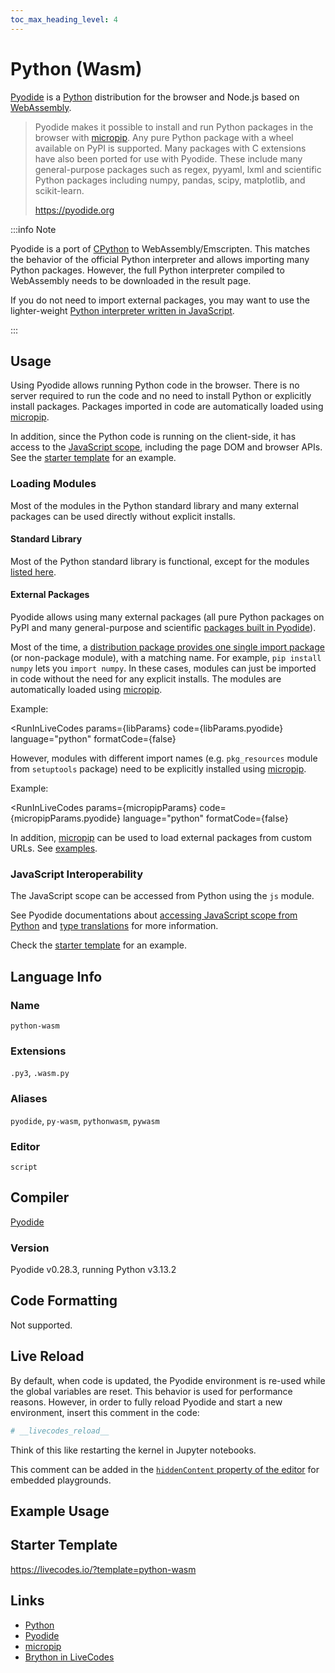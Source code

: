```yaml
---
toc_max_heading_level: 4
---
```


# Python (Wasm)


[Pyodide](https://pyodide.org) is a [Python](https://www.python.org/) distribution for the browser and Node.js based on [WebAssembly](https://webassembly.org/).

> Pyodide makes it possible to install and run Python packages in the browser with [micropip](https://micropip.pyodide.org). Any pure Python package with a wheel available on PyPI is supported. Many packages with C extensions have also been ported for use with Pyodide. These include many general-purpose packages such as regex, pyyaml, lxml and scientific Python packages including numpy, pandas, scipy, matplotlib, and scikit-learn.
>
> https://pyodide.org

:::info Note

Pyodide is a port of [CPython](https://github.com/python/cpython) to WebAssembly/Emscripten. This matches the behavior of the official Python interpreter and allows importing many Python packages. However, the full Python interpreter compiled to WebAssembly needs to be downloaded in the result page.

If you do not need to import external packages, you may want to use the lighter-weight [Python interpreter written in JavaScript](./python.mdx).

:::

## Usage

Using Pyodide allows running Python code in the browser. There is no server required to run the code and no need to install Python or explicitly install packages. Packages imported in code are automatically loaded using [micropip](https://micropip.pyodide.org).

In addition, since the Python code is running on the client-side, it has access to the [JavaScript scope](#javascript-interoperability), including the page DOM and browser APIs. See the [starter template](#starter-template) for an example.

### Loading Modules

Most of the modules in the Python standard library and many external packages can be used directly without explicit installs.

#### Standard Library

Most of the Python standard library is functional, except for the modules [listed here](https://pyodide.org/en/stable/usage/wasm-constraints.html).

#### External Packages

Pyodide allows using many external packages (all pure Python packages on PyPI and many general-purpose and scientific [packages built in Pyodide](https://pyodide.org/en/stable/usage/packages-in-pyodide.html)).

Most of the time, a [distribution package provides one single import package](https://packaging.python.org/en/latest/discussions/distribution-package-vs-import-package/) (or non-package module), with a matching name. For example, `pip install numpy` lets you `import numpy`. In these cases, modules can just be imported in code without the need for any explicit installs. The modules are automatically loaded using [micropip](https://micropip.pyodide.org).

Example:

<!-- prettier-ignore -->

<RunInLiveCodes
  params={libParams}
  code={libParams.pyodide}
  language="python"
  formatCode={false}
></RunInLiveCodes>

However, modules with different import names (e.g. `pkg_resources` module from `setuptools` package) need to be explicitly installed using [micropip](https://micropip.pyodide.org).

Example:

<!-- prettier-ignore -->

<RunInLiveCodes
  params={micropipParams}
  code={micropipParams.pyodide}
  language="python"
  formatCode={false}
></RunInLiveCodes>

In addition, [micropip](https://micropip.pyodide.org) can be used to load external packages from custom URLs. See [examples](https://micropip.pyodide.org/en/stable/project/usage.html#examples).

### JavaScript Interoperability

The JavaScript scope can be accessed from Python using the `js` module.

See Pyodide documentations about [accessing JavaScript scope from Python](https://pyodide.org/en/stable/usage/quickstart.html#accessing-javascript-scope-from-python) and [type translations](https://pyodide.org/en/stable/usage/type-conversions.html) for more information.

Check the [starter template](#starter-template) for an example.

## Language Info

### Name

`python-wasm`

### Extensions

`.py3`, `.wasm.py`

### Aliases

`pyodide`, `py-wasm`, `pythonwasm`, `pywasm`

### Editor

`script`

## Compiler

[Pyodide](https://pyodide.org)

### Version

Pyodide v0.28.3, running Python v3.13.2

## Code Formatting

Not supported.

## Live Reload

By default, when code is updated, the Pyodide environment is re-used while the global variables are reset. This behavior is used for performance reasons. However, in order to fully reload Pyodide and start a new environment, insert this comment in the code:

```python
# __livecodes_reload__
```

Think of this like restarting the kernel in Jupyter notebooks.

This comment can be added in the [`hiddenContent` property of the editor](../configuration/configuration-object.mdx#markup) for embedded playgrounds.

## Example Usage

<!-- prettier-ignore -->

<LiveCodes params={params} height="80vh"></LiveCodes>

## Starter Template

https://livecodes.io/?template=python-wasm

## Links

- [Python](https://www.python.org/)
- [Pyodide](https://pyodide.org)
- [micropip](https://micropip.pyodide.org)
- [Brython in LiveCodes](./python.mdx)
